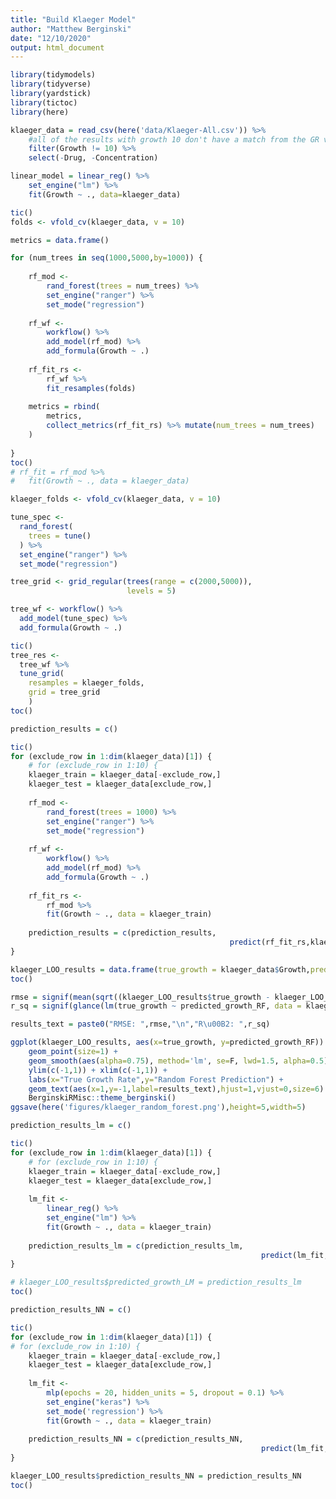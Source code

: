 ```yaml
---
title: "Build Klaeger Model"
author: "Matthew Berginski"
date: "12/10/2020"
output: html_document
---
```


```r
library(tidymodels)
library(tidyverse)
library(yardstick)
library(tictoc)
library(here)
```


```r
klaeger_data = read_csv(here('data/Klaeger-All.csv')) %>%
	#all of the results with growth 10 don't have a match from the GR vals, remove them
	filter(Growth != 10) %>%
	select(-Drug, -Concentration)

linear_model = linear_reg() %>% 
	set_engine("lm") %>%
	fit(Growth ~ ., data=klaeger_data)


```

```r
tic()
folds <- vfold_cv(klaeger_data, v = 10)

metrics = data.frame()

for (num_trees in seq(1000,5000,by=1000)) {
	
	rf_mod <- 
		rand_forest(trees = num_trees) %>% 
		set_engine("ranger") %>% 
		set_mode("regression")
	
	rf_wf <- 
		workflow() %>%
		add_model(rf_mod) %>%
		add_formula(Growth ~ .)
	
	rf_fit_rs <-
		rf_wf %>%
		fit_resamples(folds)
	
	metrics = rbind(
		metrics,
		collect_metrics(rf_fit_rs) %>% mutate(num_trees = num_trees)
	)
	
}
toc()
# rf_fit = rf_mod %>%
# 	fit(Growth ~ ., data = klaeger_data)

```
```r

klaeger_folds <- vfold_cv(klaeger_data, v = 10)

tune_spec <- 
  rand_forest(
    trees = tune()
  ) %>% 
  set_engine("ranger") %>% 
  set_mode("regression")

tree_grid <- grid_regular(trees(range = c(2000,5000)),
                          levels = 5)

tree_wf <- workflow() %>%
  add_model(tune_spec) %>%
  add_formula(Growth ~ .)

tic()
tree_res <- 
  tree_wf %>% 
  tune_grid(
    resamples = klaeger_folds,
    grid = tree_grid
    )
toc()
```

```r
prediction_results = c()

tic()
for (exclude_row in 1:dim(klaeger_data)[1]) {
	# for (exclude_row in 1:10) {
	klaeger_train = klaeger_data[-exclude_row,]
	klaeger_test = klaeger_data[exclude_row,]
	
	rf_mod <- 
		rand_forest(trees = 1000) %>% 
		set_engine("ranger") %>% 
		set_mode("regression")
	
	rf_wf <- 
		workflow() %>%
		add_model(rf_mod) %>%
		add_formula(Growth ~ .)
	
	rf_fit_rs <-
		rf_mod %>%
		fit(Growth ~ ., data = klaeger_train)
	
	prediction_results = c(prediction_results,
												 predict(rf_fit_rs,klaeger_test)$.pred)
}

klaeger_LOO_results = data.frame(true_growth = klaeger_data$Growth,predicted_growth_RF = prediction_results)
toc()
```

```r
rmse = signif(mean(sqrt((klaeger_LOO_results$true_growth - klaeger_LOO_results$predicted_growth_RF)^2)), 3)
r_sq = signif(glance(lm(true_growth ~ predicted_growth_RF, data = klaeger_LOO_results))$r.squared, 3)

results_text = paste0("RMSE: ",rmse,"\n","R\u00B2: ",r_sq)

ggplot(klaeger_LOO_results, aes(x=true_growth, y=predicted_growth_RF)) + 
	geom_point(size=1) +
	geom_smooth(aes(alpha=0.75), method='lm', se=F, lwd=1.5, alpha=0.5) +
	ylim(c(-1,1)) + xlim(c(-1,1)) +
	labs(x="True Growth Rate",y="Random Forest Prediction") +
	geom_text(aes(x=1,y=-1,label=results_text),hjust=1,vjust=0,size=6) +
	BerginskiRMisc::theme_berginski()
ggsave(here('figures/klaeger_random_forest.png'),height=5,width=5)

```

```r
prediction_results_lm = c()

tic()
for (exclude_row in 1:dim(klaeger_data)[1]) {
	# for (exclude_row in 1:10) {
	klaeger_train = klaeger_data[-exclude_row,]
	klaeger_test = klaeger_data[exclude_row,]
	
	lm_fit <- 
		linear_reg() %>% 
		set_engine("lm") %>%
		fit(Growth ~ ., data = klaeger_train)
	
	prediction_results_lm = c(prediction_results_lm,
														predict(lm_fit,klaeger_test)$.pred)
}

# klaeger_LOO_results$predicted_growth_LM = prediction_results_lm
toc()
```

```r
prediction_results_NN = c()

tic()
for (exclude_row in 1:dim(klaeger_data)[1]) {
# for (exclude_row in 1:10) {
	klaeger_train = klaeger_data[-exclude_row,]
	klaeger_test = klaeger_data[exclude_row,]
	
	lm_fit <- 
		mlp(epochs = 20, hidden_units = 5, dropout = 0.1) %>%
		set_engine("keras") %>%
		set_mode('regression') %>%
		fit(Growth ~ ., data = klaeger_train)
	
	prediction_results_NN = c(prediction_results_NN,
														predict(lm_fit,klaeger_test)$.pred)
}

klaeger_LOO_results$prediction_results_NN = prediction_results_NN
toc()
```



